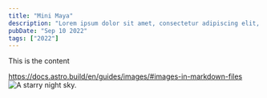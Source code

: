 ```yaml
---
title: "Mini Maya"
description: "Lorem ipsum dolor sit amet, consectetur adipiscing elit, sed do eiusmod tempor incididunt ut labore et dolore magna aliqua."
pubDate: "Sep 10 2022"
tags: ["2022"]
---
```


This is the content

https://docs.astro.build/en/guides/images/#images-in-markdown-files
![A starry night sky.](assets/temp.png)
